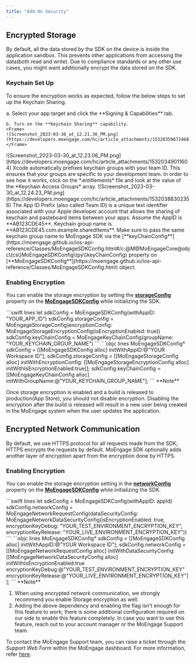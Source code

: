 ---
title: "Add-On Security"
---
## Encrypted Storage

By default, all the data stored by the SDK on the device is inside the application sandbox. This prevents other applications from accessing the data(both read and write). Due to compliance standards or any other use cases, you might want additionally encrypt the data stored on the SDK.

### Keychain Set Up

To ensure the encryption works as expected, follow the below steps to set up the Keychain Sharing.


<Steps>
  <Step title="Turn on Keychain sharing in Xcode">
    a. Select your app target and click the **Signing & Capabilities** tab.


    b. Turn on the **Keychain Sharing** capability.
    <Frame>
    ![Screenshot_2023-03-30_at_12.21.36_PM.png](https://developers.moengage.com/hc/article_attachments/15320359672468)
    </Frame>
  </Step>
  <Step title="Specify the Keychain group name">
  <Frame>
    ![Screenshot_2023-03-30_at_12.23.06_PM.png](https://developers.moengage.com/hc/article_attachments/15320349011604)
  </Frame>
  </Step>
  <Step title="App ID Prefix and Keychain group name">
    Xcode automatically prefixes keychain groups with your team ID. This ensures that your groups are specific to your development team. In order to see how it works, click on the *.entitlements* file and look at the value of the *Keychain Access Groups* array.
    <Frame>
    ![Screenshot_2023-03-30_at_12.24.23_PM.png](https://developers.moengage.com/hc/article_attachments/15320388302356)
    </Frame>
  </Step>
  <Step title="Get your AppID">
    The App ID Prefix (also called Team ID) is a unique text identifier associated with your Apple developer account that allows the sharing of keychain and pasteboard items between your apps.
    Assume the AppID is **AB123CDE45**, Keychain group name is **AB123CDE45.com.example.sharedItems**. Make sure to pass the same keychain group name to MoEngage SDK via the [**keyChainConfig**](https://moengage.github.io/ios-api-reference/Classes/MoEngageSDKConfig.html#/c:@M@MoEngageCore@objc\(cs\)MoEngageSDKConfig\(py\)keyChainConfig) property on [**MoEngageSDKConfig**](https://moengage.github.io/ios-api-reference/Classes/MoEngageSDKConfig.html) object.
  </Step>
</Steps>

### Enabling Encryption

You can enable the storage encryption by setting the [**storageConfig**](https://moengage.github.io/ios-api-reference/Classes/MoEngageSDKConfig.html#/c:@M@MoEngageCore@objc\(cs\)MoEngageSDKConfig\(py\)storageConfig) property on the [**MoEngageSDKConfig**](https://moengage.github.io/ios-api-reference/Classes/MoEngageSDKConfig.html) while initializing the SDK.

<Tabs>
  <Tab title="Swift">
    ```swift lines
    let sdkConfig = MoEngageSDKConfig(withAppID: "YOUR_APP_ID")
    sdkConfig.storageConfig = MoEngageStorageConfig(encryptionConfig: MoEngageStorageEncryptionConfig(isEncryptionEnabled: true))
    sdkConfig.keyChainConfig = MoEngageKeyChainConfig(groupName: "YOUR_KEYCHAIN_GROUP_NAME")
    ```
  </Tab>
  <Tab title="Objective-C">
    ```objc lines
    MoEngageSDKConfig* sdkConfig = [[MoEngageSDKConfig alloc] initWithAppID:@"YOUR Workspace ID"];
    sdkConfig.storageConfig = [[MoEngageStorageConfig alloc] initWithEncryptionConfig: [[MoEngageStorageEncryptionConfig alloc] initWithIsEncryptionEnabled:true]];
    sdkConfig.keyChainConfig = [[MoEngageKeyChainConfig alloc] initWithGroupName:@"YOUR_KEYCHAIN_GROUP_NAME"];
    ```
  </Tab>
</Tabs>

<Note>
**Note**

  Once storage encryption is enabled and a build is released to production(App Store), you should not disable encryption. Disabling the encryption after the build is released will result in a new user being created in the MoEngage system when the user updates the application.
</Note>

## Encrypted Network Communication

By default, we use HTTPS protocol for all requests made from the SDK; HTTPS encrypts the requests by default. MoEngage SDK optionally adds another layer of encryption apart from the encryption done by HTTPS.

### Enabling Encryption

You can enable the storage encryption setting in the [**networkConfig**](https://moengage.github.io/ios-api-reference/Classes/MoEngageSDKConfig.html#/c:@M@MoEngageCore@objc\(cs\)MoEngageSDKConfig\(py\)networkConfig) property on the [**MoEngageSDKConfig**](https://moengage.github.io/ios-api-reference/Classes/MoEngageSDKConfig.html) while initializing the SDK.

<Tabs>
  <Tab title="Swift">
    ```swift lines
    let sdkConfig = MoEngageSDKConfig(withAppID: appId)
    sdkConfig.networkConfig = MoEngageNetworkRequestConfig(dataSecurityConfig: MoEngageNetworkDataSecurityConfig(isEncryptionEnabled: true, encryptionKeyDebug: "YOUR_TEST_ENVIRONMENT_ENCRYPTION_KEY", encryptionKeyRelease: "YOUR_LIVE_ENVIRONMENT_ENCRYPTION_KEY"))
    ```
  </Tab>
  <Tab title="Objective-C">
    ```objc lines
    MoEngageSDKConfig* sdkConfig = [[MoEngageSDKConfig alloc] initWithAppID:@"YOUR Workspace ID"];
    sdkConfig.networkConfig = [[MoEngageNetworkRequestConfig alloc] initWithDataSecurityConfig:[[MoEngageNetworkDataSecurityConfig alloc] initWithIsEncryptionEnabled:true encryptionKeyDebug:@"YOUR_TEST_ENVIRONMENT_ENCRYPTION_KEY" encryptionKeyRelease:@"YOUR_LIVE_ENVIRONMENT_ENCRYPTION_KEY"]];
    ```
  </Tab>
</Tabs>

<Note>
**Note**

  1. When using encrypted network communication, we strongly recommend you enable Storage encryption as well.
  2. Adding the above dependency and enabling the flag isn't enough for this feature to work; there is some additional configuration required on our side to enable this feature completely. In case you want to use this feature, reach out to your account manager or the MoEngage Support team.
</Note>

To contact the MoEngage Support team, you can raise a ticket through the *Support Web Form* within the MoEngage dashboard. For more information, refer [here](https://help.moengage.com/hc/en-us/articles/19708702327572).
